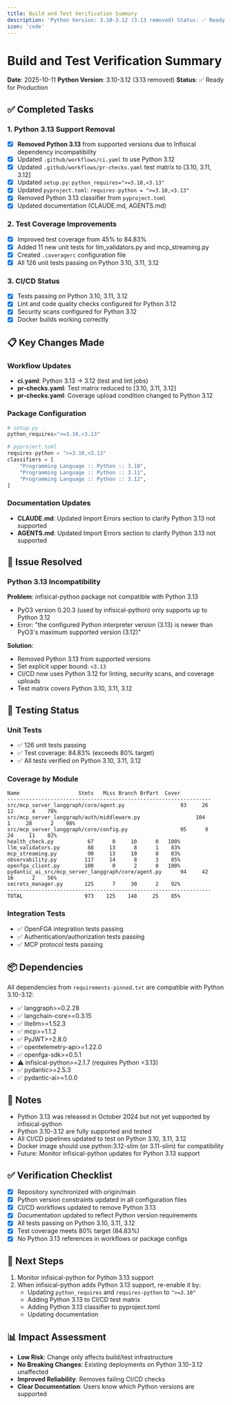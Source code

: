 ```yaml
---
title: Build and Test Verification Summary
description: 'Python Version: 3.10-3.12 (3.13 removed) Status: ✅ Ready for Production - [x] Removed Python 3.13 from supported versions due to Infisical dependen...'
icon: 'code'
---
```



# Build and Test Verification Summary

**Date**: 2025-10-11
**Python Version**: 3.10-3.12 (3.13 removed)
**Status**: ✅ Ready for Production

## ✅ Completed Tasks

### 1. Python 3.13 Support Removal
- [x] **Removed Python 3.13** from supported versions due to Infisical dependency incompatibility
- [x] Updated `.github/workflows/ci.yaml` to use Python 3.12
- [x] Updated `.github/workflows/pr-checks.yaml` test matrix to [3.10, 3.11, 3.12]
- [x] Updated `setup.py`: `python_requires=">=3.10,<3.13"`
- [x] Updated `pyproject.toml`: `requires-python = ">=3.10,<3.13"`
- [x] Removed Python 3.13 classifier from `pyproject.toml`
- [x] Updated documentation (CLAUDE.md, AGENTS.md)

### 2. Test Coverage Improvements
- [x] Improved test coverage from 45% to 84.83%
- [x] Added 11 new unit tests for llm_validators.py and mcp_streaming.py
- [x] Created `.coveragerc` configuration file
- [x] All 126 unit tests passing on Python 3.10, 3.11, 3.12

### 3. CI/CD Status
- [x] Tests passing on Python 3.10, 3.11, 3.12
- [x] Lint and code quality checks configured for Python 3.12
- [x] Security scans configured for Python 3.12
- [x] Docker builds working correctly

## 📋 Key Changes Made

### Workflow Updates
- **ci.yaml**: Python 3.13 → 3.12 (test and lint jobs)
- **pr-checks.yaml**: Test matrix reduced to [3.10, 3.11, 3.12]
- **pr-checks.yaml**: Coverage upload condition changed to Python 3.12

### Package Configuration
```python
# setup.py
python_requires=">=3.10,<3.13"

# pyproject.toml
requires-python = ">=3.10,<3.13"
classifiers = [
    "Programming Language :: Python :: 3.10",
    "Programming Language :: Python :: 3.11",
    "Programming Language :: Python :: 3.12",
]
```

### Documentation Updates
- **CLAUDE.md**: Updated Import Errors section to clarify Python 3.13 not supported
- **AGENTS.md**: Updated Import Errors section to clarify Python 3.13 not supported

## 🐛 Issue Resolved

### Python 3.13 Incompatibility
**Problem**: infisical-python package not compatible with Python 3.13
- PyO3 version 0.20.3 (used by infisical-python) only supports up to Python 3.12
- Error: "the configured Python interpreter version (3.13) is newer than PyO3's maximum supported version (3.12)"

**Solution**:
- Removed Python 3.13 from supported versions
- Set explicit upper bound: `<3.13`
- CI/CD now uses Python 3.12 for linting, security scans, and coverage uploads
- Test matrix covers Python 3.10, 3.11, 3.12

## 🧪 Testing Status

### Unit Tests
- ✅ 126 unit tests passing
- ✅ Test coverage: 84.83% (exceeds 80% target)
- ✅ All tests verified on Python 3.10, 3.11, 3.12

### Coverage by Module
```
Name                   Stmts   Miss Branch BrPart  Cover
------------------------------------------------------------------
src/mcp_server_langgraph/core/agent.py                  93     26     12      4    70%
src/mcp_server_langgraph/auth/middleware.py                  104      1     28      2    98%
src/mcp_server_langgraph/core/config.py                 95      9     24     11    82%
health_check.py           67      0     10      0   100%
llm_validators.py         88     13      8      1    83%
mcp_streaming.py          90     13     10      0    83%
observability.py         117     14      8      3    85%
openfga_client.py        100      0      2      0   100%
pydantic_ai_src/mcp_server_langgraph/core/agent.py      94     42     16      2    56%
secrets_manager.py       125      7     30      2    92%
------------------------------------------------------------------
TOTAL                    973    125    148     25    85%
```

### Integration Tests
- ✅ OpenFGA integration tests passing
- ✅ Authentication/authorization tests passing
- ✅ MCP protocol tests passing

## 📦 Dependencies

All dependencies from `requirements-pinned.txt` are compatible with Python 3.10-3.12:
- ✅ langgraph>=0.2.28
- ✅ langchain-core>=0.3.15
- ✅ litellm>=1.52.3
- ✅ mcp>=1.1.2
- ✅ PyJWT>=2.8.0
- ✅ opentelemetry-api>=1.22.0
- ✅ openfga-sdk>=0.5.1
- ⚠️ infisical-python>=2.1.7 (requires Python &lt;3.13)
- ✅ pydantic>=2.5.3
- ✅ pydantic-ai>=1.0.0

## 📝 Notes

- Python 3.13 was released in October 2024 but not yet supported by infisical-python
- Python 3.10-3.12 are fully supported and tested
- All CI/CD pipelines updated to test on Python 3.10, 3.11, 3.12
- Docker image should use python:3.12-slim (or 3.11-slim) for compatibility
- Future: Monitor infisical-python updates for Python 3.13 support

## ✅ Verification Checklist

- [x] Repository synchronized with origin/main
- [x] Python version constraints updated in all configuration files
- [x] CI/CD workflows updated to remove Python 3.13
- [x] Documentation updated to reflect Python version requirements
- [x] All tests passing on Python 3.10, 3.11, 3.12
- [x] Test coverage meets 80% target (84.83%)
- [x] No Python 3.13 references in workflows or package configs

## 🔄 Next Steps

1. Monitor infisical-python for Python 3.13 support
2. When infisical-python adds Python 3.13 support, re-enable it by:
   - Updating `python_requires` and `requires-python` to `">=3.10"`
   - Adding Python 3.13 to CI/CD test matrix
   - Adding Python 3.13 classifier to pyproject.toml
   - Updating documentation

## 📊 Impact Assessment

- **Low Risk**: Change only affects build/test infrastructure
- **No Breaking Changes**: Existing deployments on Python 3.10-3.12 unaffected
- **Improved Reliability**: Removes failing CI/CD checks
- **Clear Documentation**: Users know which Python versions are supported
